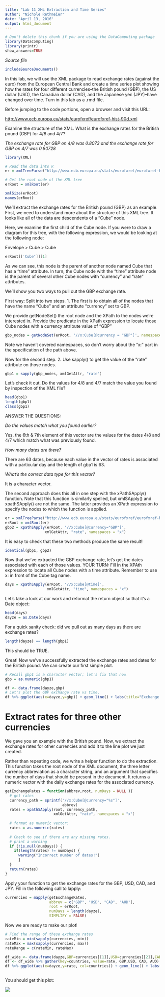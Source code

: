 ```yaml
---
title: "Lab 11 XML Extraction and Time Series"
author: "Nichole Rethmeier"
date: "April 13, 2016"
output: html_document
---
```

```r
# Don't delete this chunk if you are using the DataComputing package
library(DataComputing)
library(printr)
show_answers=TRUE
```

*Source file* 
```r
includeSourceDocuments()
```

In this lab, we will use the XML package to read
exchange rates (against the euro) from the 
European Central Bank and create a time 
series plot showing how the rates for four different currencies--the
British pound (GBP), the US dollar (USD), 
the Canadian dollar (CAD), and the Japanese yen (JPY)--have changed over time. Turn in this lab as a .rmd file.


Before jumping to the code portions, open a browser and visit this URL:

[http://www.ecb.europa.eu/stats/eurofxref/eurofxref-hist-90d.xml]("http://www.ecb.europa.eu/stats/eurofxref/eurofxref-hist-90d.xml")

Examine the structure of the XML. 
What is the exchange rates for the 
British pound (GBP) for 4/8 and 4/7?


*The exchange rate for GBP on 4/8 was 0.8073 and the exchange rate for GBP on 4/7 was 0.80728* 

```r
library(XML)

# Read the data into R
er = xmlTreeParse("http://www.ecb.europa.eu/stats/eurofxref/eurofxref-hist-90d.xml")
```


```r
# Get the root node of the XML tree
erRoot = xmlRoot(er)

xmlSize(erRoot)
names(erRoot)
```

We'll extract the exchange rates for the British pound (GBP) as
an example. 
First, we need to understand more about the
structure of this XML tree. 
It looks like all of the data are
descendents of a "Cube" node.

Here, we examine the first child of the Cube node.
If you were to draw a diagram for this tree, with the 
following expression, we would be looking at the following node:

Envelope > Cube > Cube

```r

erRoot[['Cube']][1]

```

As we can see, this node is the parent of another node 
named Cube that has a "time" attribute. 
In turn, the Cube node with the "time" attribute node 
is the parent of several other Cube nodes with
"currency" and "rate" attributes. 

We'll show you two ways to pull out the GBP exchange rate. 

First way: Split into two steps.
1. The first is to obtain all of the nodes that have the name "Cube" and an attribute "currency" set to GBP.

We provide getNodeSet() the root node and the XPath
to the nodes we're interested in. 
Provide the predicate in the XPath expression to locate
those Cube nodes with a currency attribute value of "GBP"

```r

gbp_nodes = getNodeSet(erRoot, '//x:Cube[@currency = "GBP"]', namespaces = "x")

```
Note we haven't covered namespaces, so don't worry about
the "x:" part in the specification of the path above.

Now for the second step.
2. Use sapply() to get the value of the "rate" 
attribute on those nodes. 

```r

gbp1 = sapply(gbp_nodes, xmlGetAttr, "rate")

```

Let's check it out. Do the values for 4/8 and 4/7
match the value you found by inspection of the XML file?

```r
head(gbp1)
length(gbp1)
class(gbp1)
```

ANSWER THE QUESTIONS: 

*Do the values match what you found earlier?*  

Yes, the 6th & 7th element of this vector are the values for the dates 4/8 and 4/7 which match what was previously found. 


*How many dates are there?*

There are 63 dates, because each value in the vector of rates is associated with a particular day and the length of gbp1 is 63. 

*What's the correct data type for this vector?*

It is a character vector. 




The second approach does this all in one step with the
xPathSApply() function.
Note that this function is similarly spelled, 
but xmlSApply() and xpathSApply() are not the same.
The latter provides an XPath expression to specify the
nodes to which the function is applied.
```r

er = xmlTreeParse("http://www.ecb.europa.eu/stats/eurofxref/eurofxref-hist-90d.xml", useInternalNodes = TRUE)
erRoot = xmlRoot(er)
gbp2 = xpathSApply(erRoot, '//x:Cube[@currency="GBP"]', 
                  xmlGetAttr, "rate", namespaces = "x")
```

It is easy to check that these two methods 
produce the same result!

```r
identical(gbp1, gbp2)
```

Now that we've extracted the GBP exchange rate, let's
get the dates associated with each of those values.
YOUR TURN: Fill in the XPAth expression to locate 
all Cube nodes with a time attribute. Remember to use 
x: in front of the Cube tag name.

```r
days = xpathSApply(erRoot, '//x:Cube[@time]', 
                   xmlGetAttr, "time", namespaces = "x")

```

Let's take a look at our work and reformat the return
object so that it's a Date object:
```r
head(days)
dayze = as.Date(days)
```

For a quick sanity check: 
did we pull out as many days as there are exchange rates?
```r
length(dayze) == length(gbp1)
```

This should be TRUE.


Great! Now we've successfully extracted the exchange rates
and dates for the British pound. We can create our first
simple plot.

```r
# Recall gbp1 is a character vector; let's fix that now
gbp = as.numeric(gbp1)

df <- data.frame(dayze,gbp)
# Let's plot the GBP exchange rate vs time. 
df %>% ggplot(aes(x=dayze,y=gbp)) + geom_line() + labs(title="Exchange Rates Over Time",x="Date",y="Exchange Rate (against Euro)")

```


# Extract rates for three other currencies

We gave you an example with the British pound. Now, we extract the exchange rates for other
currencies and add it to the line plot we just created.

Rather than repeating code, we write a helper function to
do the extraction. This function takes the root node
of the XML document, the three letter currency 
abbreviation as a character string, and an argument
that specifies the number of days that should be present
in the document.
It returns a numeric vector with the daily exchange rates
for the associated currency.

```r
getExchangeRates = function(abbrev,root, numDays = NULL ){
  # get rates
  currency_path = sprintf('//x:Cube[@currency="%s"]', 
                          abbrev)
  rates = xpathSApply(root, currency_path,
                      xmlGetAttr, "rate", namespaces = "x")
  
  # format as numeric vector:
  rates = as.numeric(rates)
  
  # Check to see if there are any missing rates. 
  # print a warning
  if (!is.null(numDays)) {
    if(length(rates) != numDays) {
      warning("Incorrect number of dates!")
      }
  }  
  return(rates)
}
```

Apply your function to get the exchange rates for 
the GBP, USD, CAD, and JPY.  Fill in the following
call to lapply:
```r
currencies = mapply(getExchangeRates, 
                    abbrev = c("GBP", "USD", "CAD", "AUD"),
                    root = erRoot, 
                    numDays = length(dayze),
                    SIMPLIFY = FALSE)
```

Now we are ready to make our plot!
```r
# Find the range of these exchange rates
rateMin = min(sapply(currencies, min))
rateMax = max(sapply(currencies, max))
rateRange = c(rateMin, rateMax)

df_wide <- data.frame(dayze,GBP=currencies[[1]],USD=currencies[[2]],CAD=currencies[[3]],AUD=currencies[[4]])
df <- df_wide %>% gather(key=countries, value=rate, GBP,USD, CAD, AUD)
df %>% ggplot(aes(x=dayze,y=rate, col=countries)) + geom_line() + labs(title="Exchange Rates Over Time",x="Date",y="Exchange Rate (against Euro)")
  
```

You should get this plot:

![]( /Users/Adam/Desktop/stat133lectures_hw_lab/labs/lab11/lab11pic.png)